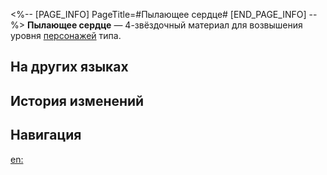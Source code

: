 <%-- [PAGE_INFO]
PageTitle=#Пылающее сердце#
[END_PAGE_INFO] --%>
{{Предмет Инфобокс
|id          = 110422
|Изображение = Предмет Пылающее сердце.png
|Тип         = Материал возвышения персонажа
|Инвентарь   = Материалы улучшения
|Редкость    = 4
|Эффект      = 
|Описание    = Ядро мемории «Скорлупы угасшей ярости». Можно использовать для возвышения огненных персонажей.
|Источник1   = [[Застойная тень: Форма гнева]]
|Источник2   = [[Универсальная машина для синтеза: Обмен материалов]]
}}
{{Описание|Пламя гнева настолько затмевает разум, что заставляет забыть, от чего этот гнев возник, оставляя лишь едкий пепел и горечь вечной обиды.<br /><br />''«Мемория о гневе будет жить вечно благодаря ненависти, но может исказиться из-за неё».''}}
'''Пылающее сердце''' — 4-звёздочный материал для возвышения уровня [[Персонажи|персонажей]] {{undefined|}} типа.

==На других языках==
{{На других языках
|en   = Raging Heart
|zhs  = 忿火之心
|zht  = 忿火之心
|ja   = 憤怒の心
|ko   = 격분한 심장
|es   = Corazón ardiente
|fr   = Cœur enragé
|ru   = Пылающее сердце
|th   = Raging Heart
|vi   = Trái Tim Căm Phẫn
|de   = Wutentbranntes Herz
|id   = Raging Heart
|pt   = Coração Violento
}}

==История изменений==
{{История изменений|3.5}}

==Навигация==
{{Материалы улучшения Навбокс}}

[[en:]]